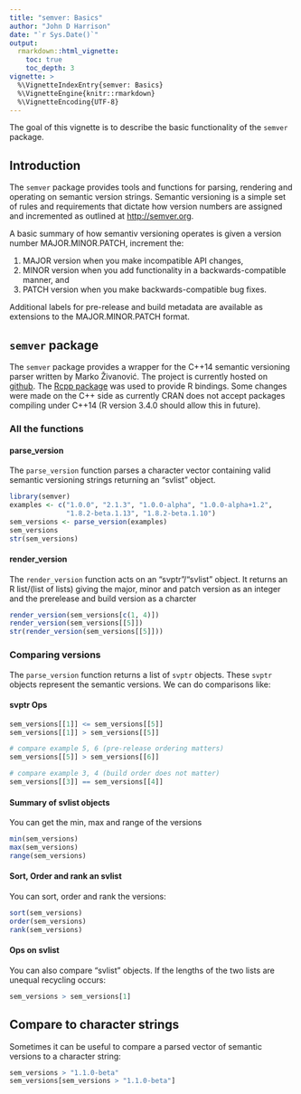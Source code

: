 ```yaml
---
title: "semver: Basics"
author: "John D Harrison"
date: "`r Sys.Date()`"
output: 
  rmarkdown::html_vignette:
    toc: true
    toc_depth: 3
vignette: >
  %\VignetteIndexEntry{semver: Basics}
  %\VignetteEngine{knitr::rmarkdown}
  %\VignetteEncoding{UTF-8}
---
```


The goal of this vignette is to describe the basic functionality of the 
`semver` package.

## Introduction

The `semver` package provides tools and functions for parsing, rendering 
and operating on semantic version strings. Semantic versioning is a simple 
set of rules and requirements that dictate how version numbers are 
assigned and incremented as outlined at [http://semver.org](http://semver.org).

A basic summary of how semantiv versioning operates is given a version number MAJOR.MINOR.PATCH, increment the:

1. MAJOR version when you make incompatible API changes,
2. MINOR version when you add functionality in a backwards-compatible manner, and
3. PATCH version when you make backwards-compatible bug fixes.

Additional labels for pre-release and build metadata are available as extensions to the MAJOR.MINOR.PATCH format.

## `semver` package

The `semver` package provides a wrapper for the C++14 semantic versioning parser
written by Marko Živanović. The project is currently hosted on 
[github](https://github.com/zmarko/semver). The [Rcpp package](https://github.com/RcppCore/Rcpp) was used to provide R bindings. Some 
changes were made on the C++ side as currently CRAN does not accept packages
compiling under C++14 (R version 3.4.0 should allow this in future).

### All the functions

#### parse_version
The `parse_version` function parses a character vector containing valid 
semantic versioning strings returning an "svlist" object. 

```r
library(semver)
examples <- c("1.0.0", "2.1.3", "1.0.0-alpha", "1.0.0-alpha+1.2", 
              "1.8.2-beta.1.13", "1.8.2-beta.1.10")
sem_versions <- parse_version(examples)
sem_versions
str(sem_versions)
```

#### render_version
The `render_version` function acts on an "svptr"/"svlist" object. It 
returns an R list/(list of lists) giving the major, minor and patch 
version as an integer and the prerelease and build version as a charcter 

```r
render_version(sem_versions[c(1, 4)])
render_version(sem_versions[[5]])
str(render_version(sem_versions[[5]]))
```

### Comparing versions

The `parse_version` function returns a list of `svptr` objects. These `svptr`
objects represent the semantic versions. We can do comparisons like:

#### svptr Ops

```r
sem_versions[[1]] <= sem_versions[[5]]
sem_versions[[1]] > sem_versions[[5]]

# compare example 5, 6 (pre-release ordering matters)
sem_versions[[5]] > sem_versions[[6]]

# compare example 3, 4 (build order does not matter)
sem_versions[[3]] == sem_versions[[4]]
```

#### Summary of svlist objects

You can get the min, max and range of the versions

```r
min(sem_versions)
max(sem_versions)
range(sem_versions)
```

#### Sort, Order and rank an svlist
You can sort, order and rank the versions:
```r
sort(sem_versions)
order(sem_versions)
rank(sem_versions)
```

#### Ops on svlist

You can also compare "svlist" objects. If the lengths of the two lists are
unequal recycling occurs:

```r
sem_versions > sem_versions[1]

```

## Compare to character strings

Sometimes it can be useful to compare a parsed vector of semantic versions to a 
character string:

```r
sem_versions > "1.1.0-beta"
sem_versions[sem_versions > "1.1.0-beta"]
```
